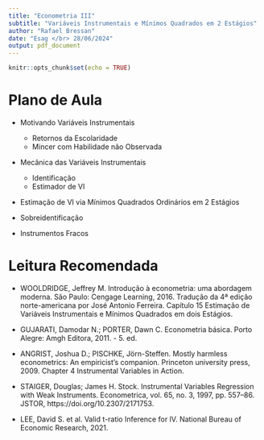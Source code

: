 ```yaml
---
title: "Econometria III"
subtitle: "Variáveis Instrumentais e Mínimos Quadrados em 2 Estágios"
author: "Rafael Bressan"
date: "Esag </br> 28/06/2024"
output: pdf_document
---
```


```r
knitr::opts_chunk$set(echo = TRUE)
```

# Plano de Aula

* Motivando Variáveis Instrumentais
    * Retornos da Escolaridade
    * Mincer com Habilidade não Observada
    
* Mecânica das Variáveis Instrumentais
    * Identificação
    * Estimador de VI
    
* Estimação de VI via Mínimos Quadrados Ordinários em 2 Estágios

* Sobreidentificação

* Instrumentos Fracos

# Leitura Recomendada

* WOOLDRIDGE, Jeffrey M. Introdução à econometria: uma abordagem moderna. São Paulo: Cengage Learning, 2016. Tradução da 4ª edição norte-americana por José Antonio Ferreira. Capítulo 15 Estimação de Variáveis Instrumentais e Mínimos Quadrados em dois Estágios.

* GUJARATI, Damodar N.; PORTER, Dawn C. Econometria básica. Porto Alegre: Amgh Editora, 2011. - 5. ed.

* ANGRIST, Joshua D.; PISCHKE, Jörn-Steffen. Mostly harmless econometrics: An empiricist's companion. Princeton university press, 2009. Chapter 4 Instrumental Variables in Action.

* STAIGER, Douglas; James H. Stock. Instrumental Variables Regression with Weak Instruments. Econometrica, vol. 65, no. 3, 1997, pp. 557–86. JSTOR, https://doi.org/10.2307/2171753.

* LEE, David S. et al. Valid t-ratio Inference for IV. National Bureau of Economic Research, 2021.